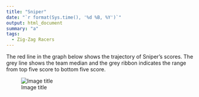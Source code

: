 ```yaml
---
title: "Sniper"
date: "`r format(Sys.time(), '%d %B, %Y')`"
output: html_document
summary: "a"
tags:
  - Zig-Zag Racers
---
```


The red line in the graph below shows the trajectory of Sniper's scores. The grey line shows the team median and the grey ribbon indicates the range from top five score to bottom five score.

![Image title](Sniper.jpg)
